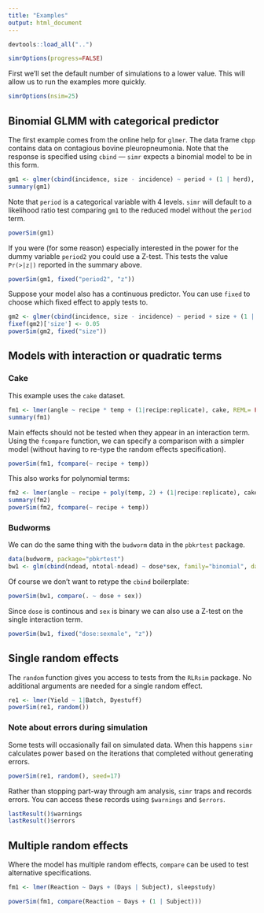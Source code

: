 ```yaml
---
title: "Examples"
output: html_document
---
```


```r
devtools::load_all("..")
```

```r
simrOptions(progress=FALSE)
```

First we'll set the default number of simulations to a lower value. This will allow us to run the examples more quickly.

```r
simrOptions(nsim=25)
```

## Binomial GLMM with categorical predictor

The first example comes from the online help for `glmer`. The data frame `cbpp` contains data on contagious bovine pleuropneumonia. Note that the response is specified using `cbind` --- `simr` expects a binomial model to be in this form.

```r
gm1 <- glmer(cbind(incidence, size - incidence) ~ period + (1 | herd), data = cbpp, family = binomial)
summary(gm1)
```

Note that `period` is a categorical variable with 4 levels. `simr` will default to a likelihood ratio test comparing `gm1` to the reduced model without the `period` term.

```r
powerSim(gm1)
```

If you were (for some reason) especially interested in the power for the dummy variable `period2` you could use a Z-test. This tests the value `Pr(>|z|)` reported in the summary above.

```r
powerSim(gm1, fixed("period2", "z"))
```

Suppose your model also has a continuous predictor. You can use `fixed` to choose which fixed effect to apply tests to. 

```r
gm2 <- glmer(cbind(incidence, size - incidence) ~ period + size + (1 | herd), data = cbpp, family = binomial)
fixef(gm2)['size'] <- 0.05
powerSim(gm2, fixed("size"))
```

## Models with interaction or quadratic terms

### Cake

This example uses the `cake` dataset.

```r
fm1 <- lmer(angle ~ recipe * temp + (1|recipe:replicate), cake, REML= FALSE)
summary(fm1)
```

Main effects should not be tested when they appear in an interaction term. Using the `fcompare` function, we can specify a comparison with a simpler model (without having to re-type the random effects specification).

```r
powerSim(fm1, fcompare(~ recipe + temp))
```

This also works for polynomial terms:

```r
fm2 <- lmer(angle ~ recipe + poly(temp, 2) + (1|recipe:replicate), cake, REML= FALSE)
summary(fm2)
powerSim(fm2, fcompare(~ recipe + temp))
```

### Budworms

We can do the same thing with the `budworm` data in the `pbkrtest` package.

```r
data(budworm, package="pbkrtest")
bw1 <- glm(cbind(ndead, ntotal-ndead) ~ dose*sex, family="binomial", data=budworm)
```

Of course we don't want to retype the `cbind` boilerplate:

```r
powerSim(bw1, compare(. ~ dose + sex))
```

Since `dose` is continous and `sex` is binary we can also use a Z-test on the single interaction term.

```r
powerSim(bw1, fixed("dose:sexmale", "z"))
```

## Single random effects

The `random` function gives you access to tests from the `RLRsim` package. No additional arguments are needed for a single random effect.

```r
re1 <- lmer(Yield ~ 1|Batch, Dyestuff)
powerSim(re1, random())
```

### Note about errors during simulation

Some tests will occasionally fail on simulated data. When this happens `simr` calculates power based on the iterations that completed without generating errors.

```r
powerSim(re1, random(), seed=17)
```

Rather than stopping part-way through am analysis, `simr` traps and records errors. You can access these records using `$warnings` and `$errors`.

```r
lastResult()$warnings
lastResult()$errors
```

## Multiple random effects

Where the model has multiple random effects, `compare` can be used to test alternative specifications. 

```r
fm1 <- lmer(Reaction ~ Days + (Days | Subject), sleepstudy)
```

```r
powerSim(fm1, compare(Reaction ~ Days + (1 | Subject)))
```

